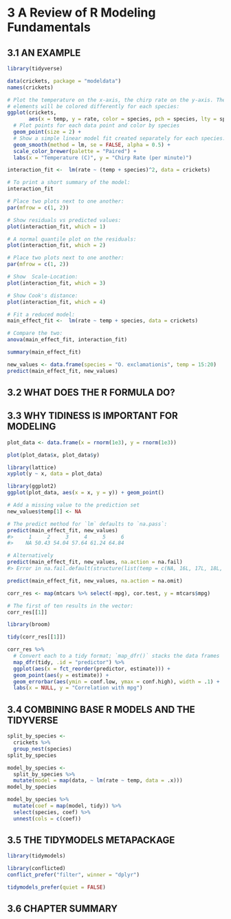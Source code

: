 # 3 A Review of R Modeling Fundamentals
## 3.1 AN EXAMPLE

```r
library(tidyverse)

data(crickets, package = "modeldata")
names(crickets)

# Plot the temperature on the x-axis, the chirp rate on the y-axis. The plot
# elements will be colored differently for each species:
ggplot(crickets, 
       aes(x = temp, y = rate, color = species, pch = species, lty = species)) + 
  # Plot points for each data point and color by species
  geom_point(size = 2) + 
  # Show a simple linear model fit created separately for each species:
  geom_smooth(method = lm, se = FALSE, alpha = 0.5) + 
  scale_color_brewer(palette = "Paired") +
  labs(x = "Temperature (C)", y = "Chirp Rate (per minute)")
```

```r
interaction_fit <-  lm(rate ~ (temp + species)^2, data = crickets) 

# To print a short summary of the model:
interaction_fit
```

```r
# Place two plots next to one another:
par(mfrow = c(1, 2))

# Show residuals vs predicted values:
plot(interaction_fit, which = 1)

# A normal quantile plot on the residuals:
plot(interaction_fit, which = 2)
```


```r
# Place two plots next to one another:
par(mfrow = c(1, 2))

# Show  Scale-Location:
plot(interaction_fit, which = 3)

# Show Cook's distance:
plot(interaction_fit, which = 4)
```



```r
# Fit a reduced model:
main_effect_fit <-  lm(rate ~ temp + species, data = crickets) 

# Compare the two:
anova(main_effect_fit, interaction_fit)
```

```r
summary(main_effect_fit)
```

```r
new_values <- data.frame(species = "O. exclamationis", temp = 15:20)
predict(main_effect_fit, new_values)
```

## 3.2 WHAT DOES THE R FORMULA DO?
## 3.3 WHY TIDINESS IS IMPORTANT FOR MODELING

```r
plot_data <- data.frame(x = rnorm(1e3), y = rnorm(1e3))

plot(plot_data$x, plot_data$y)

library(lattice)
xyplot(y ~ x, data = plot_data)

library(ggplot2)
ggplot(plot_data, aes(x = x, y = y)) + geom_point()
```

```r
# Add a missing value to the prediction set
new_values$temp[1] <- NA

# The predict method for `lm` defaults to `na.pass`:
predict(main_effect_fit, new_values)
#>     1     2     3     4     5     6 
#>    NA 50.43 54.04 57.64 61.24 64.84

# Alternatively 
predict(main_effect_fit, new_values, na.action = na.fail)
#> Error in na.fail.default(structure(list(temp = c(NA, 16L, 17L, 18L, 19L, : missing values in object

predict(main_effect_fit, new_values, na.action = na.omit)
```

```r
corr_res <- map(mtcars %>% select(-mpg), cor.test, y = mtcars$mpg)

# The first of ten results in the vector: 
corr_res[[1]]
```

```r
library(broom)

tidy(corr_res[[1]])
```

```r
corr_res %>% 
  # Convert each to a tidy format; `map_dfr()` stacks the data frames 
  map_dfr(tidy, .id = "predictor") %>% 
  ggplot(aes(x = fct_reorder(predictor, estimate))) + 
  geom_point(aes(y = estimate)) + 
  geom_errorbar(aes(ymin = conf.low, ymax = conf.high), width = .1) +
  labs(x = NULL, y = "Correlation with mpg")
```

## 3.4 COMBINING BASE R MODELS AND THE TIDYVERSE

```r
split_by_species <- 
  crickets %>% 
  group_nest(species) 
split_by_species
```

```r
model_by_species <- 
  split_by_species %>% 
  mutate(model = map(data, ~ lm(rate ~ temp, data = .x)))
model_by_species
```

```r
model_by_species %>% 
  mutate(coef = map(model, tidy)) %>% 
  select(species, coef) %>% 
  unnest(cols = c(coef))
```

## 3.5 THE TIDYMODELS METAPACKAGE

```r
library(tidymodels)
```

```r
library(conflicted)
conflict_prefer("filter", winner = "dplyr")
```

```r
tidymodels_prefer(quiet = FALSE)
```

## 3.6 CHAPTER SUMMARY

